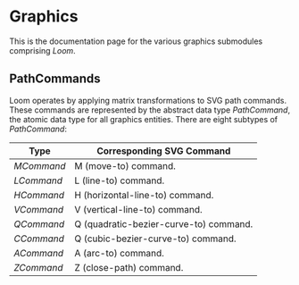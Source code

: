 # Graphics

This is the documentation page for the various graphics submodules comprising
_Loom_.

## PathCommands

Loom operates by applying matrix transformations to SVG path commands. These
commands are represented by the abstract data type _PathCommand_, the atomic
data type for all graphics entities. There are eight subtypes of _PathCommand_:

| Type       | Corresponding SVG Command              |
| ---------- | -------------------------------------- |
| _MCommand_ | M (move-to) command.                   |
| _LCommand_ | L (line-to) command.                   |
| _HCommand_ | H (horizontal-line-to) command.        |
| _VCommand_ | V (vertical-line-to) command.          |
| _QCommand_ | Q (quadratic-bezier-curve-to) command. |
| _CCommand_ | Q (cubic-bezier-curve-to) command.     |
| _ACommand_ | A (arc-to) command.                    |
| _ZCommand_ | Z (close-path) command.                |
